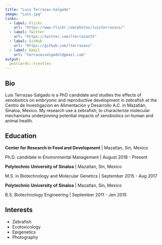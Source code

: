 ```yaml
---
title: "Luis Terrazas-Salgado"
image: "Luis.jpg"
links:
  - label: Flickr
    url: "https://www.flickr.com/photos/luisterrazass/"
  - label: Twitter
    url: "https://twitter.com/lterrazas55"
  - label: GitHub
    url: "https://github.com/lterrazass"
  - label: Email
    url: "terrazassalgadol@gmail.com"
output:
  postcards::trestles
---
```

 
## Bio

Luis Terrazas-Salgado is a PhD candidate and studies the effects of xenobiotics on embryonic and reproductive development in zebrafish at the Centro de Investigacion en Alimentación y Desarrollo A.C. in Mazatlán, Sinaloa, Mexico.
My research use a zebrafish, to characterize molecular mechanisms underpinning potential impacts of xenobiotics on human and animal health.

## Education

**Center for Research in Food and Development** | Mazatlan, Sin, Mexico

Ph.D. candidate in Environmental Management | August 2018 - Present

**Polytechnic University of Sinaloa** | Mazatlan, Sin, Mexico

M.S. in Biotechnology and Molecular Genetics | September 2015 - Aug 2017

**Polytechnic University of Sinaloa** | Mazatlan, Sin, Mexico

B.S. Biotechnology Engineering | September 2011 - Jen 2015

## Interests

* Zebrafish
* Ecotoxicology
* Epigenetics
* Photography

